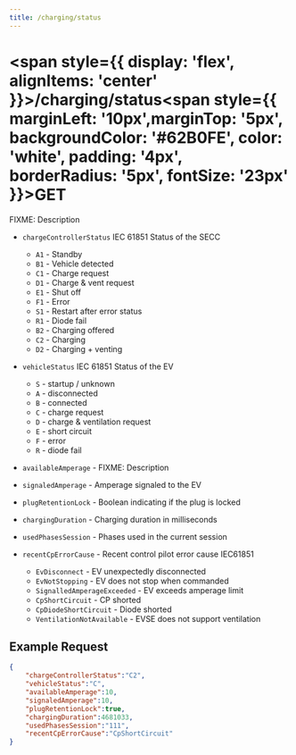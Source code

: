 ```yaml
---
title: /charging/status
---
```


# 
# <span style={{ display: 'flex', alignItems: 'center' }}>/charging/status<span style={{ marginLeft: '10px',marginTop: '5px', backgroundColor: '#62B0FE', color: 'white', padding: '4px', borderRadius: '5px', fontSize: '23px' }}>GET</span></span>

FIXME: Description


- `chargeControllerStatus` IEC 61851 Status of the SECC
    - `A1` - Standby
    - `B1` - Vehicle detected
    - `C1` - Charge request
    - `D1` - Charge & vent request
    - `E1` - Shut off
    - `F1` - Error
    - `S1` - Restart after error status
    - `R1` - Diode fail
    - `B2` - Charging offered
    - `C2` - Charging
    - `D2` - Charging + venting

- `vehicleStatus` IEC 61851 Status of the EV
    - `S` - startup / unknown
    - `A` - disconnected
    - `B` - connected
    - `C` - charge request
    - `D` - charge & ventilation request
    - `E` - short circuit
    - `F` - error
    - `R` - diode fail

- `availableAmperage` - FIXME: Description

- `signaledAmperage` - Amperage signaled to the EV

- `plugRetentionLock` - Boolean indicating if the plug is locked

- `chargingDuration` - Charging duration in milliseconds

- `usedPhasesSession` - Phases used in the current session

- `recentCpErrorCause` - Recent control pilot error cause IEC61851
    - `EvDisconnect` - EV unexpectedly disconnected
    - `EvNotStopping` - EV does not stop when commanded
    - `SignalledAmperageExceeded` - EV exceeds amperage limit
    - `CpShortCircuit` - CP shorted
    - `CpDiodeShortCircuit` - Diode shorted
    - `VentilationNotAvailable` - EVSE does not support ventilation


## Example Request

```json title="pulsatrix/secc/A0123B4567C8/charging/status"
{
    "chargeControllerStatus":"C2",
    "vehicleStatus":"C",
    "availableAmperage":10,
    "signaledAmperage":10,
    "plugRetentionLock":true,
    "chargingDuration":4681033,
    "usedPhasesSession":"111",
    "recentCpErrorCause":"CpShortCircuit"
}
```


